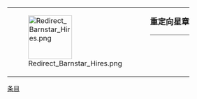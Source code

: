 {| style="border: 1px solid {{{border|gray}}}; background-color: {{{color|#fdffe7}}};"
|rowspan="2" valign="middle" | [[File:Redirect_Barnstar_Hires.png|100px]]
|rowspan="2" |
|style="font-size: large; padding: 0; vertical-align: middle; height: 1.1em;" | '''重定向星章'''
|-
|style="vertical-align: middle; border-top: 1px solid gray;" | {{{1}}}
|}

<noinclude>
[[Category:维基星章模板|条目]]</noinclude>